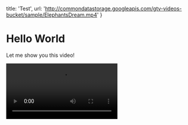 
  title: 'Test',
  url:
    'http://commondatastorage.googleapis.com/gtv-videos-bucket/sample/ElephantsDream.mp4'
}

# Hello World

Let me show you this video!

<video autoplay controls>
  <source src='http://commondatastorage.googleapis.com/gtv-videos-bucket/sample/ElephantsDream.mp4' />
</video>


